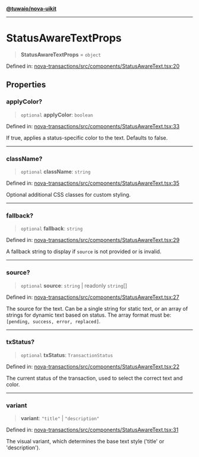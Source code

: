 [**@tuwaio/nova-uikit**](../../../README.md)

***

# StatusAwareTextProps

> **StatusAwareTextProps** = `object`

Defined in: [nova-transactions/src/components/StatusAwareText.tsx:20](https://github.com/TuwaIO/nova-uikit/blob/3a29637d28cc67faffd032c30ad65c599c55d8fe/packages/nova-transactions/src/components/StatusAwareText.tsx#L20)

## Properties

### applyColor?

> `optional` **applyColor**: `boolean`

Defined in: [nova-transactions/src/components/StatusAwareText.tsx:33](https://github.com/TuwaIO/nova-uikit/blob/3a29637d28cc67faffd032c30ad65c599c55d8fe/packages/nova-transactions/src/components/StatusAwareText.tsx#L33)

If true, applies a status-specific color to the text. Defaults to false.

***

### className?

> `optional` **className**: `string`

Defined in: [nova-transactions/src/components/StatusAwareText.tsx:35](https://github.com/TuwaIO/nova-uikit/blob/3a29637d28cc67faffd032c30ad65c599c55d8fe/packages/nova-transactions/src/components/StatusAwareText.tsx#L35)

Optional additional CSS classes for custom styling.

***

### fallback?

> `optional` **fallback**: `string`

Defined in: [nova-transactions/src/components/StatusAwareText.tsx:29](https://github.com/TuwaIO/nova-uikit/blob/3a29637d28cc67faffd032c30ad65c599c55d8fe/packages/nova-transactions/src/components/StatusAwareText.tsx#L29)

A fallback string to display if `source` is not provided or is invalid.

***

### source?

> `optional` **source**: `string` \| readonly `string`[]

Defined in: [nova-transactions/src/components/StatusAwareText.tsx:27](https://github.com/TuwaIO/nova-uikit/blob/3a29637d28cc67faffd032c30ad65c599c55d8fe/packages/nova-transactions/src/components/StatusAwareText.tsx#L27)

The source for the text. Can be a single string for static text, or an array of strings
for dynamic text based on status. The array format must be: `[pending, success, error, replaced]`.

***

### txStatus?

> `optional` **txStatus**: `TransactionStatus`

Defined in: [nova-transactions/src/components/StatusAwareText.tsx:22](https://github.com/TuwaIO/nova-uikit/blob/3a29637d28cc67faffd032c30ad65c599c55d8fe/packages/nova-transactions/src/components/StatusAwareText.tsx#L22)

The current status of the transaction, used to select the correct text and color.

***

### variant

> **variant**: `"title"` \| `"description"`

Defined in: [nova-transactions/src/components/StatusAwareText.tsx:31](https://github.com/TuwaIO/nova-uikit/blob/3a29637d28cc67faffd032c30ad65c599c55d8fe/packages/nova-transactions/src/components/StatusAwareText.tsx#L31)

The visual variant, which determines the base text style ('title' or 'description').
